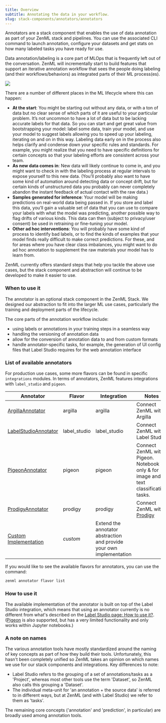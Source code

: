 ---
title: Overview
subtitle: Annotating the data in your workflow.
slug: stack-components/annotators/annotators
---


Annotators are a stack component that enables the use of data annotation as part of your ZenML stack and pipelines. You can use the associated CLI command to launch annotation, configure your datasets and get stats on how many labeled tasks you have ready for use.

Data annotation/labeling is a core part of MLOps that is frequently left out of the conversation. ZenML will incrementally start to build features that support an iterative annotation workflow that sees the people doing labeling (and their workflows/behaviors) as integrated parts of their ML process(es).

<Frame caption="When and where to annotate.">
  <img src="../../_assets/stack-components/stack-components-34.png"/>
</Frame>



There are a number of different places in the ML lifecycle where this can happen:

* **At the start**: You might be starting out without any data, or with a ton of data but no clear sense of which parts of it are useful to your particular problem. It’s not uncommon to have a lot of data but to be lacking accurate labels for that data. So you can start and get great value from bootstrapping your model: label some data, train your model, and use your model to suggest labels allowing you to speed up your labeling, iterating on and on in this way. Labeling data early on in the process also helps clarify and condense down your specific rules and standards. For example, you might realize that you need to have specific definitions for certain concepts so that your labeling efforts are consistent across your team.
* **As new data comes in**: New data will likely continue to come in, and you might want to check in with the labeling process at regular intervals to expose yourself to this new data. (You’ll probably also want to have some kind of automation around detecting data or concept drift, but for certain kinds of unstructured data you probably can never completely abandon the instant feedback of actual contact with the raw data.)
* **Samples generated for inference**: Your model will be making predictions on real-world data being passed in. If you store and label this data, you’ll gain a valuable set of data that you can use to compare your labels with what the model was predicting, another possible way to flag drifts of various kinds. This data can then (subject to privacy/user consent) be used in retraining or fine-tuning your model.
* **Other ad hoc interventions**: You will probably have some kind of process to identify bad labels, or to find the kinds of examples that your model finds really difficult to make correct predictions. For these, and for areas where you have clear class imbalances, you might want to do ad hoc annotation to supplement the raw materials your model has to learn from.

ZenML currently offers standard steps that help you tackle the above use cases, but the stack component and abstraction will continue to be developed to make it easier to use.

### When to use it

The annotator is an optional stack component in the ZenML Stack. We designed our abstraction to fit into the larger ML use cases, particularly the training and deployment parts of the lifecycle.

The core parts of the annotation workflow include:

* using labels or annotations in your training steps in a seamless way
* handling the versioning of annotation data
* allow for the conversion of annotation data to and from custom formats
* handle annotator-specific tasks, for example, the generation of UI config files that Label Studio requires for the web annotation interface

### List of available annotators

For production use cases, some more flavors can be found in specific `integrations` modules. In terms of annotators, ZenML features integrations with `label_studio` and `pigeon`.

| Annotator                                                         | Flavor        | Integration                                                          | Notes                                                                               |
| ----------------------------------------------------------------- | ------------- | -------------------------------------------------------------------- | ----------------------------------------------------------------------------------- |
| [ArgillaAnnotator](argilla.mdx)          | argilla       | argilla                                                              | Connect ZenML with Argilla                                                          |
| [LabelStudioAnnotator](label-studio.mdx) | label\_studio | label\_studio                                                        | Connect ZenML with Label Studio                                                     |
| [PigeonAnnotator](pigeon.mdx)            | pigeon        | pigeon                                                               | Connect ZenML with Pigeon. Notebook only & for image and text classification tasks. |
| [ProdigyAnnotator](prodigy.mdx)          | prodigy       | prodigy                                                              | Connect ZenML with [Prodigy](https://prodi.gy/)                                     |
| [Custom Implementation](custom.mdx)      | _custom_      | Extend the annotator abstraction and provide your own implementation |                                                                                     |

If you would like to see the available flavors for annotators, you can use the command:

```bash
zenml annotator flavor list
```

### How to use it

The available implementation of the annotator is built on top of the Label Studio integration, which means that using an annotator currently is no different from what's described on the [Label Studio page: How to use it?](/stack-components/annotators/label-studio#how-do-you-use-it). ([Pigeon](pigeon.mdx) is also supported, but has a very limited functionality and only works within Jupyter notebooks.)

### A note on names

The various annotation tools have mostly standardized around the naming of key concepts as part of how they build their tools. Unfortunately, this hasn't been completely unified so ZenML takes an opinion on which names we use for our stack components and integrations. Key differences to note:

* Label Studio refers to the grouping of a set of annotations/tasks as a 'Project', whereas most other tools use the term 'Dataset', so ZenML also calls this grouping a 'Dataset'.
* The individual meta-unit for 'an annotation + the source data' is referred to in different ways, but at ZenML (and with Label Studio) we refer to them as 'tasks'.

The remaining core concepts ('annotation' and 'prediction', in particular) are broadly used among annotation tools.

